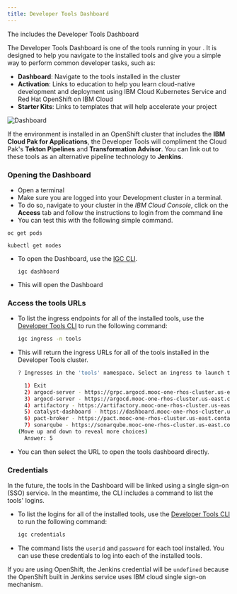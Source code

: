 ```yaml
---
title: Developer Tools Dashboard
---
```



<PageDescription>

The <Globals name="env" /> includes the Developer Tools Dashboard

</PageDescription>

The Developer Tools Dashboard is one of the tools running in your <Globals name="env" />. It is designed to help you navigate to the installed tools and give you a simple way to perform common developer tasks, such as:
- **Dashboard**: Navigate to the tools installed in the cluster
- **Activation**: Links to education to help you learn cloud-native development and deployment using IBM Cloud Kubernetes Service and Red Hat OpenShift on IBM Cloud
- **Starter Kits**: Links to templates that will help accelerate your project

![Dashboard](devcluster.png)

<InlineNotification>

If the environment is installed in an OpenShift cluster that includes the **IBM Cloud Pak for Applications**,
the Developer Tools will compliment the Cloud Pak's **Tekton Pipelines** and **Transformation Advisor**. 
You can link out to these tools as an alternative pipeline technology to **Jenkins**.

</InlineNotification>

### Opening the Dashboard

- Open a terminal
- Make sure you are logged into your Development cluster in a terminal.
- To do so, navigate to your cluster in the _IBM Cloud Console_, click on the **Access** tab and
follow the instructions to login from the command line
- You can test this with the following simple command.

<Accordion>

  <AccordionItem title="OpenShift">

    oc get pods

  </AccordionItem>

  <AccordionItem title="Kubernetes">

    kubectl get nodes

  </AccordionItem>

</Accordion>

<p></p>

- To open the Dashboard, use the [IGC CLI](/guides/cli).
    ```
    igc dashboard
    ```

- This will open the Dashboard

### Access the tools URLs

- To list the ingress endpoints for all of the installed tools, use the [Developer Tools CLI](../getting-started/cli) to run the following command:
    ```bash
    igc ingress -n tools
    ```

- This will return the ingress URLs for all of the tools installed in the Developer Tools cluster.
    ```bash
    ? Ingresses in the 'tools' namespace. Select an ingress to launch the default browser or 'Exit'.

      1) Exit
      2) argocd-server - https://grpc.argocd.mooc-one-rhos-cluster.us-east.containers.appdomain.cloud
      3) argocd-server - https://argocd.mooc-one-rhos-cluster.us-east.containers.appdomain.cloud
      4) artifactory - https://artifactory.mooc-one-rhos-cluster.us-east.containers.appdomain.cloud
      5) catalyst-dashboard - https://dashboard.mooc-one-rhos-cluster.us-east.containers.appdomain.cloud
      6) pact-broker - https://pact.mooc-one-rhos-cluster.us-east.containers.appdomain.cloud
      7) sonarqube - https://sonarqube.mooc-one-rhos-cluster.us-east.containers.appdomain.cloud
    (Move up and down to reveal more choices)
      Answer: 5
    ```

-  You can then select the URL to open the tools dashboard directly.

### Credentials

In the future, the tools in the Dashboard will be linked using a single sign-on (SSO) service. 
In the meantime, the CLI includes a command to list the tools' logins.

- To list the logins for all of the installed tools, use the [Developer Tools CLI](../getting-started/cli) to run the following command:
    ```bash
    igc credentials
    ```

- The command lists the `userid` and `password` for each tool installed. You can use these credentials to log into each of the installed tools.

<InlineNotification>

If you are using OpenShift, the Jenkins credential
will be `undefined` because the OpenShift built in Jenkins service uses IBM cloud single sign-on mechanism.

</InlineNotification>

